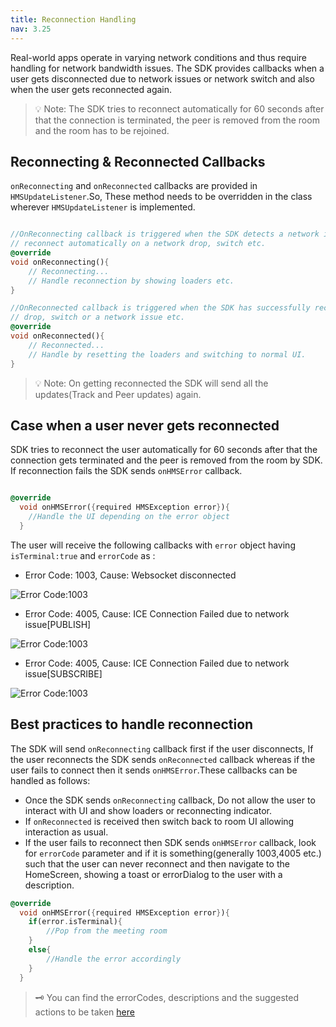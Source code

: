 ```yaml
---
title: Reconnection Handling
nav: 3.25
---
```


Real-world apps operate in varying network conditions and thus require handling for network bandwidth issues.
The SDK provides callbacks when a user gets disconnected due to network issues or network switch and also when the user gets reconnected again.

> 💡 Note: The SDK tries to reconnect automatically for 60 seconds after that the connection is terminated, the peer is removed from the room and the room has to be rejoined.

## Reconnecting & Reconnected Callbacks

`onReconnecting` and `onReconnected` callbacks are provided in `HMSUpdateListener`.So, These method needs to be overridden in the class wherever `HMSUpdateListener` is implemented.

```dart

//OnReconnecting callback is triggered when the SDK detects a network issue or is trying to
// reconnect automatically on a network drop, switch etc. 
@override
void onReconnecting(){
    // Reconnecting...
    // Handle reconnection by showing loaders etc.
}

//OnReconnected callback is triggered when the SDK has successfully recovered from a network
// drop, switch or a network issue etc.
@override
void onReconnected(){
    // Reconnected...
    // Handle by resetting the loaders and switching to normal UI. 
}

```

> 💡 Note: On getting reconnected the SDK will send all the updates(Track and Peer updates) again.

## Case when a user never gets reconnected

SDK tries to reconnect the user automatically for 60 seconds after that the connection gets terminated and the peer is removed from the room by SDK.
If reconnection fails the SDK sends `onHMSError` callback.

```dart

@override
  void onHMSError({required HMSException error}){
    //Handle the UI depending on the error object
  }

```

The user will receive the following callbacks with `error` object having `isTerminal:true` and `errorCode` as :

* Error Code: 1003, Cause: Websocket disconnected

![Error Code:1003](/docs/v2/flutter-errorCode-1003.png)

* Error Code: 4005, Cause: ICE Connection Failed due to network issue[PUBLISH]

![Error Code:1003](/docs/v2/flutter-errorCode-4005-PUBLISH.png)

* Error Code: 4005, Cause: ICE Connection Failed due to network issue[SUBSCRIBE]

![Error Code:1003](/docs/v2/flutter-errorCode-4005-SUBSCRIBE.png)

## Best practices to handle reconnection

The SDK will send `onReconnecting` callback first if the user disconnects, If the user reconnects the SDK sends `onReconnected` callback whereas if
the user fails to connect then it sends `onHMSError`.These callbacks can be handled as follows: 

* Once the SDK sends `onReconnecting` callback, Do not allow the user to interact with UI and show loaders or reconnecting indicator.
* If `onReconnected` is received then switch back to room UI allowing interaction as usual.
* If the user fails to reconnect then SDK sends `onHMSError` callback, look for `errorCode` parameter and if it is 
something(generally 1003,4005 etc.) such that the user can never reconnect and then navigate to the HomeScreen, showing a toast or errorDialog to the user with a description.

```dart
@override
  void onHMSError({required HMSException error}){
    if(error.isTerminal){
        //Pop from the meeting room 
    }
    else{
        //Handle the error accordingly
    }
  }
```

> 🗝️ You can find the errorCodes, descriptions and the suggested actions to be taken [here](./error-handling)